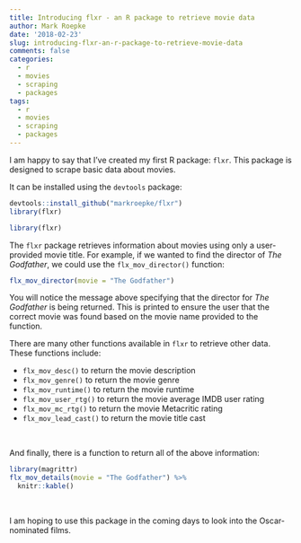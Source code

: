 ---
title: Introducing flxr - an R package to retrieve movie data
author: Mark Roepke
date: '2018-02-23'
slug: introducing-flxr-an-r-package-to-retrieve-movie-data
comments: false
categories:
  - r
  - movies
  - scraping
  - packages
tags:
  - r
  - movies
  - scraping
  - packages
---

I am happy to say that I've created my first R package: `flxr`. This package is designed to scrape basic data about movies.

It can be installed using the `devtools` package:

```{r eval = FALSE}
devtools::install_github("markroepke/flxr")
library(flxr)
```

```{r echo = FALSE}
library(flxr)
```

The `flxr` package retrieves information about movies using only a user-provided movie title. For example, if we wanted to find the director of _The Godfather_, we could use the `flx_mov_director()` function:

```{r}
flx_mov_director(movie = "The Godfather")
```

You will notice the message above specifying that the director for _The Godfather_ is being returned. This is printed to ensure the user that the correct movie was found based on the movie name provided to the function.

There are many other functions available in `flxr` to retrieve other data. These functions include:

* `flx_mov_desc()` to return the movie description
* `flx_mov_genre()` to return the movie genre
* `flx_mov_runtime()` to return the movie runtime
* `flx_mov_user_rtg()` to return the movie average IMDB user rating
* `flx_mov_mc_rtg()` to return the movie Metacritic rating
* `flx_mov_lead_cast()` to return the movie title cast

<br>

And finally, there is a function to return all of the above information:

```{r}
library(magrittr)
flx_mov_details(movie = "The Godfather") %>%
  knitr::kable()
```

<br>

I am hoping to use this package in the coming days to look into the Oscar-nominated films.